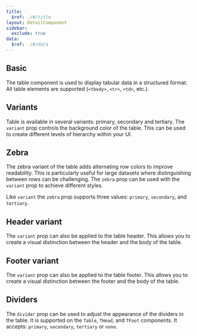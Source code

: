 ```yaml
---
title:
  $ref: ./#/title
layout: DetailComponent
sidebar:
  exclude: true
data:
  $ref: ./#/data
---
```


## Basic

The table component is used to display tabular data in a structured format. All table elements are supported (`<tbody>`, `<tr>`, `<td>`, etc.).

<LivePreview componentName="table" exampleName="Default" />

## Variants

Table is available in several variants: primary, secondary and tertiary. The `variant` prop controls the background color of the table. This can be used to create different levels of hierarchy within your UI.

<LivePreview componentName="table" exampleName="Variants" />

## Zebra

The zebra variant of the table adds alternating row colors to improve readability. This is particularly useful for large datasets where distinguishing between rows can be challenging.
The `zebra` prop can be used with the `variant` prop to achieve different styles.

Like `variant` the `zebra` prop supports three values: `primary`, `secondary`, and `tertiary`.

<LivePreview componentName="table" exampleName="Zebra" />

## Header variant

The `variant` prop can also be applied to the table header. This allows you to create a visual distinction between the header and the body of the table.

<LivePreview componentName="table" exampleName="THeadVariant" />

## Footer variant

The `variant` prop can also be applied to the table footer. This allows you to create a visual distinction between the footer and the body of the table.

<LivePreview componentName="table" exampleName="TFootVariant" />

## Dividers

The `divider` prop can be used to adjust the appearance of the dividers in the table. It is supported on the `Table`, `THead`, and `TFoot` components. It accepts: `primary`, `secondary`, `tertiary` or `none`.

<LivePreview componentName="table" exampleName="Dividers" />
